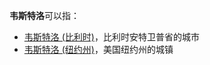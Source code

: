 '''韦斯特洛'''可以指：
* [[韦斯特洛_(比利时)|韦斯特洛 (比利时)]]，比利时安特卫普省的城市
* [[韦斯特洛_(纽约州)|韦斯特洛 (纽约州)]]，美国纽约州的城镇

{{disambig|cat=四字地名消歧义}}